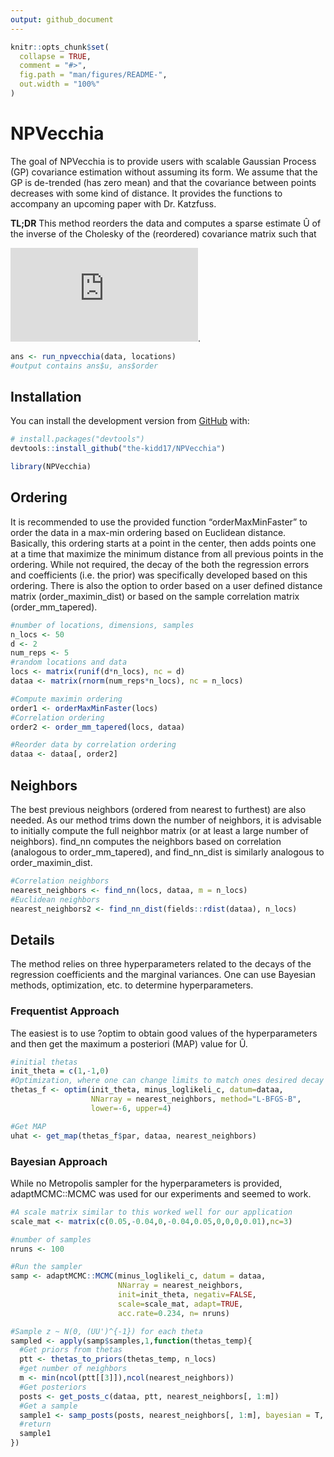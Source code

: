 ```yaml
---
output: github_document
---
```


<!-- README.md is generated from README.Rmd. Please edit that file -->

```r
knitr::opts_chunk$set(
  collapse = TRUE,
  comment = "#>",
  fig.path = "man/figures/README-",
  out.width = "100%"
)
```
# NPVecchia

<!-- badges: start -->
<!-- badges: end -->

The goal of NPVecchia is to provide users with scalable Gaussian Process (GP) covariance estimation without assuming its form. We assume that the GP is de-trended (has zero mean) and that the covariance between points decreases with some kind of distance. It provides the functions to accompany an upcoming paper with Dr. Katzfuss. 

**TL;DR** This method reorders the data and computes a sparse estimate &#219; of the inverse of the Cholesky of the (reordered) covariance matrix such that

![equation](https://latex.codecogs.com/png.latex?%5CSigma%5E%7B-1%7D%20%3D%20%5Chat%7BU%7D%20%5Chat%7BU%7D%27).

``` r 
ans <- run_npvecchia(data, locations)
#output contains ans$u, ans$order
```
## Installation

You can install the development version from [GitHub](https://github.com/) with:

``` r
# install.packages("devtools")
devtools::install_github("the-kidd17/NPVecchia")
```


```r
library(NPVecchia)
```

## Ordering

It is recommended to use the provided function "orderMaxMinFaster" to order the data in a max-min ordering based on Euclidean distance. Basically, this ordering starts at a point in the center, then adds points one at a time that maximize the minimum distance from all previous points in the ordering. While not required, the decay of the both the regression errors and coefficients (i.e. the prior) was specifically developed based on this ordering. There is also the option to order based on a user defined distance matrix (order_maximin_dist) or based on the sample correlation matrix (order_mm_tapered).

```r
#number of locations, dimensions, samples
n_locs <- 50
d <- 2
num_reps <- 5
#random locations and data
locs <- matrix(runif(d*n_locs), nc = d)
dataa <- matrix(rnorm(num_reps*n_locs), nc = n_locs)

#Compute maximin ordering
order1 <- orderMaxMinFaster(locs)
#Correlation ordering
order2 <- order_mm_tapered(locs, dataa)

#Reorder data by correlation ordering
dataa <- dataa[, order2]
```

## Neighbors

The best previous neighbors (ordered from nearest to furthest) are also needed. As our method trims down the number of neighbors, it is advisable to initially compute the full neighbor matrix (or at least a large number of neighbors). find_nn computes the neighbors based on correlation (analogous to order_mm_tapered), and find_nn_dist is similarly analogous to order_maximin_dist. 

```r
#Correlation neighbors
nearest_neighbors <- find_nn(locs, dataa, m = n_locs)
#Euclidean neighbors
nearest_neighbors2 <- find_nn_dist(fields::rdist(dataa), n_locs)
```

## Details

The method relies on three hyperparameters related to the decays of the regression coefficients and the marginal variances. One can use Bayesian methods, optimization, etc. to determine hyperparameters. 

### Frequentist Approach

The easiest is to use ?optim to obtain good values of the hyperparameters and then get the maximum a posteriori (MAP) value for &#219;. 

```r
#initial thetas
init_theta = c(1,-1,0)
#Optimization, where one can change limits to match ones desired decay
thetas_f <- optim(init_theta, minus_loglikeli_c, datum=dataa,
                  NNarray = nearest_neighbors, method="L-BFGS-B",
                  lower=-6, upper=4)

#Get MAP
uhat <- get_map(thetas_f$par, dataa, nearest_neighbors)
```

### Bayesian Approach

While no Metropolis sampler for the hyperparameters is provided, adaptMCMC::MCMC was used for our experiments and seemed to work.

```r
#A scale matrix similar to this worked well for our application
scale_mat <- matrix(c(0.05,-0.04,0,-0.04,0.05,0,0,0,0.01),nc=3)

#number of samples
nruns <- 100

#Run the sampler
samp <- adaptMCMC::MCMC(minus_loglikeli_c, datum = dataa, 
                        NNarray = nearest_neighbors,
                        init=init_theta, negativ=FALSE,
                        scale=scale_mat, adapt=TRUE, 
                        acc.rate=0.234, n= nruns)

#Sample z ~ N(0, (UU')^{-1}) for each theta
sampled <- apply(samp$samples,1,function(thetas_temp){
  #Get priors from thetas
  ptt <- thetas_to_priors(thetas_temp, n_locs)
  #get number of neighbors
  m <- min(ncol(ptt[[3]]),ncol(nearest_neighbors))
  #Get posteriors
  posts <- get_posts_c(dataa, ptt, nearest_neighbors[, 1:m])
  #Get a sample 
  sample1 <- samp_posts(posts, nearest_neighbors[, 1:m], bayesian = T, uhat = F)
  #return
  sample1
})

```
